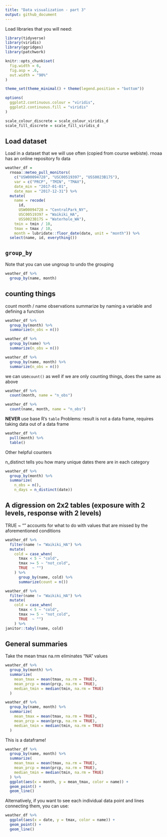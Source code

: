 ```yaml
---
title: "Data visualization - part 3"
output: github_document
---
```


Load libraries that you will need:

```r
library(tidyverse)
library(viridis)
library(ggridges)
library(patchwork)

knitr::opts_chunk$set(
  fig.width = 6,
  fig.asp = .6,
  out.width = "90%"
)

theme_set(theme_minimal() + theme(legend.position = "bottom"))

options(
  ggplot2.continuous.colour = "viridis",
  ggplot2.continuous.fill = "viridis"
)

scale_colour_discrete = scale_colour_viridis_d
scale_fill_discrete = scale_fill_viridis_d
```

## Load dataset
Load in a dataset that we will use often (copied from course webiste).
rnoaa has an online repository fo data

```r
weather_df = 
  rnoaa::meteo_pull_monitors(
    c("USW00094728", "USC00519397", "USS0023B17S"),
    var = c("PRCP", "TMIN", "TMAX"), 
    date_min = "2017-01-01",
    date_max = "2017-12-31") %>%
  mutate(
    name = recode(
      id, 
      USW00094728 = "CentralPark_NY", 
      USC00519397 = "Waikiki_HA",
      USS0023B17S = "Waterhole_WA"),
    tmin = tmin / 10,
    tmax = tmax / 10,
    month = lubridate::floor_date(date, unit = "month")) %>%
  select(name, id, everything())
```

## `group_by`

Note that you can use ungroup to undo the grouping
```r
weather_df %>% 
  group_by(name, month)
```

## counting things

count month / name observations
summarize by naming a variable and defining a function
```r
weather_df %>% 
  group_by(month) %>% 
  summarize(n_obs = n())

weather_df %>% 
  group_by(name) %>% 
  summarize(n_obs = n())

weather_df %>% 
  group_by(name, month) %>% 
  summarize(n_obs = n())
```

we can use`count()` as well if we are only counting things, does the same as above

```r
weather_df %>% 
  count(month, name = "n_obs")

weather_df %>% 
  count(name, month, name = "n_obs")
```

**NEVER** use base R's `table`
Problems: result is not a data frame, requires taking data out of a data frame

```r
weather_df %>% 
  pull(month) %>% 
  table()
```

Other helpful counters

n_distinct tells you how many unique dates there are in each category 

```r
weather_df %>% 
  group_by(month) %>% 
  summarize(
    n_obs = n(),
    n_days = n_distinct(date))
```

## A digression on 2x2 tables (exposure with 2 levels, response with 2 levels)

TRUE ~ "" accounts for what to do with values that are missed by the aforementioned conditions

```r
weather_df %>% 
  filter(name != "Waikiki_HA") %>% 
  mutate(
    cold = case_when(
      tmax < 5 ~ "cold",
      tmax >= 5 ~ "not_cold",
      TRUE  ~ "")
    ) %>% 
      group_by(name, cold) %>% 
      summarize(count = n())
```

```r
weather_df %>% 
  filter(name != "Waikiki_HA") %>% 
  mutate(
    cold = case_when(
      tmax < 5 ~ "cold",
      tmax >= 5 ~ "not_cold",
      TRUE  ~ "")
    ) %>% 
janitor::tabyl(name, cold)
```


## General summaries

Take the mean tmax
na.rm eliminates "NA" values

```r
weather_df %>% 
  group_by(month) %>% 
  summarize(
    mean_tmax = mean(tmax, na.rm = TRUE),
    mean_prcp = mean(prcp, na.rm = TRUE),
    median_tmin = median(tmin, na.rm = TRUE)
  )

weather_df %>% 
  group_by(name, month) %>% 
  summarize(
    mean_tmax = mean(tmax, na.rm = TRUE),
    mean_prcp = mean(prcp, na.rm = TRUE),
    median_tmin = median(tmin, na.rm = TRUE)
  )
```

This is a dataframe!

```r
weather_df %>% 
  group_by(name, month) %>% 
  summarize(
    mean_tmax = mean(tmax, na.rm = TRUE),
    mean_prcp = mean(prcp, na.rm = TRUE),
    median_tmin = median(tmin, na.rm = TRUE)
  ) %>% 
  ggplot(aes(x = month, y = mean_tmax, color = name)) +
  geom_point() +
  geom_line()
```

Alternatively, if you want to see each individual data point and lines connecting them, you can use:

```r
weather_df %>% 
  ggplot(aes(x = date, y = tmax, color = name)) +
  geom_point() +
  geom_line()
```

